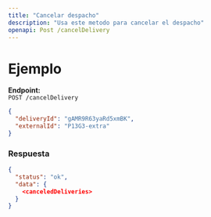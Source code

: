```yaml
---
title: "Cancelar despacho"
description: "Usa este metodo para cancelar el despacho"
openapi: Post /cancelDelivery
---
```



# Ejemplo

**Endpoint:**  
`POST /cancelDelivery`

```json
{
  "deliveryId": "gAMR9R63yaRd5xmBK",
  "externalId": "P13G3-extra"
}
```
 ### Respuesta
```json
{
  "status": "ok",
  "data": {
    <canceledDeliveries>
  }
}
```